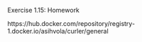 Exercise 1.15: Homework

https://hub.docker.com/repository/registry-1.docker.io/asihvola/curler/general
